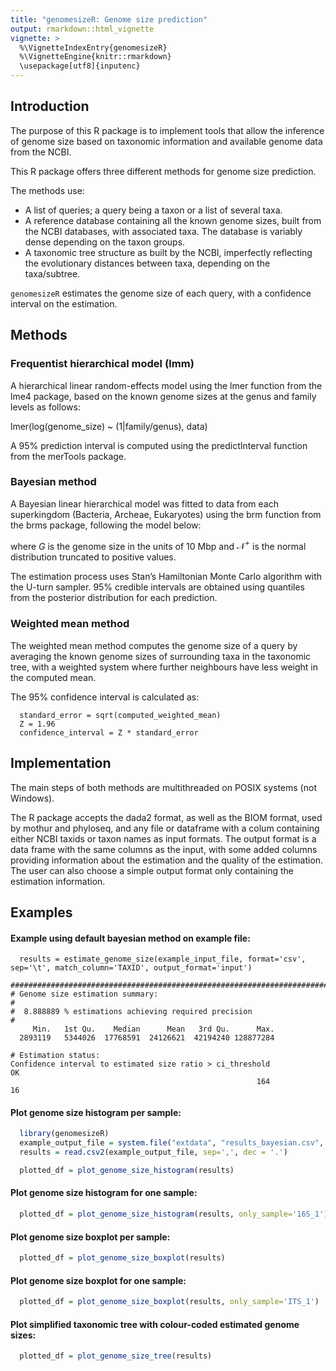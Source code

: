 ```yaml
---
title: "genomesizeR: Genome size prediction"
output: rmarkdown::html_vignette
vignette: >
  %\VignetteIndexEntry{genomesizeR}
  %\VignetteEngine{knitr::rmarkdown}
  \usepackage[utf8]{inputenc}
---
```


## Introduction

The purpose of this R package is to implement tools that allow the inference of genome size based on taxonomic information and available genome data from the NCBI.

This R package offers three different methods for genome size prediction.

The methods use: 

  - A list of queries; a query being a taxon or a list of several taxa. 
  - A reference database containing all the known genome sizes, built from the NCBI databases, with associated taxa. The database is variably dense depending on the taxon groups. 
  - A taxonomic tree structure as built by the NCBI, imperfectly reflecting the evolutionary distances between taxa, depending on the taxa/subtree. 

`genomesizeR` estimates the genome size of each query, with a confidence interval on the estimation. 

## Methods

### Frequentist hierarchical model (lmm)

A hierarchical linear random-effects model using the lmer function from the lme4 package, based on the known genome sizes at the genus and family levels as follows:

lmer(log(genome_size) ~ (1|family/genus), data)

A 95% prediction interval is computed using the predictInterval function from the merTools package. 


### Bayesian method

A Bayesian linear hierarchical model was fitted to data from each superkingdom (Bacteria, Archeae, Eukaryotes) using the brm function from the brms package, following the model below:

\begin{equation}
log(G) \sim \mathcal{N}(\mu, \sigma^2) \\
\mu = \mu_0 + \alpha_{genus} \\
\alpha_{genus} \sim \mathcal{N}(\alpha_{family}, \sigma_{genus}^2) \\
\alpha_{family} \sim \mathcal{N}(\alpha_{order}, \sigma_{family}^2) \\
\alpha_{order} \sim \mathcal{N}(\alpha_{class}, \sigma_{order}^2) \\
\alpha_{class} \sim \mathcal{N}(\alpha_{phylum}, \sigma_{class}^2) \\
\alpha_{phylum} \sim \mathcal{N}(0, \sigma_{phylum}^2) \\
\mu_0 \sim \mathcal{N}(0,5) \\
(\sigma,\sigma_{genus},\sigma_{family},\sigma_{order},\sigma_{class},\sigma_{phylum}) \sim \mathcal{N}^+(0,1) \\
\end{equation}

where $G$ is the genome size in the units of 10 Mbp and $\mathcal{N}^+$ is the normal distribution truncated to positive values.

The estimation process uses Stan's Hamiltonian Monte Carlo algorithm with the U-turn sampler. 95% credible intervals are obtained using quantiles from the posterior distribution for each prediction.


### Weighted mean method

The weighted mean method computes the genome size of a query by averaging the known genome sizes of surrounding taxa in the taxonomic tree, with a weighted system where further neighbours have less weight in the computed mean.

The 95% confidence interval is calculated as:

```
  standard_error = sqrt(computed_weighted_mean)
  Z = 1.96
  confidence_interval = Z * standard_error
```

## Implementation

The main steps of both methods are multithreaded on POSIX systems (not Windows). 

The R package accepts the dada2 format, as well as the BIOM format, used by mothur and phyloseq, and any file or dataframe with a colum containing either NCBI taxids or taxon names as input formats. The output format is a data frame with the same columns as the input, with some added columns providing information about the estimation and the quality of the estimation. The user can also choose a simple output format only containing the estimation information. 

## Examples

#### Example using default bayesian method on example file:

```
  results = estimate_genome_size(example_input_file, format='csv', sep='\t', match_column='TAXID', output_format='input')

#############################################################################
# Genome size estimation summary:
#
#  8.888889 % estimations achieving required precision
#
     Min.   1st Qu.    Median      Mean   3rd Qu.      Max. 
  2893119   5344026  17768591  24126621  42194240 128877284 

# Estimation status:
Confidence interval to estimated size ratio > ci_threshold                                                         OK 
                                                       164                                                         16
```

#### Plot genome size histogram per sample:

```r
  library(genomesizeR)
  example_output_file = system.file("extdata", "results_bayesian.csv", package = "genomesizeR")
  results = read.csv2(example_output_file, sep=',', dec = '.')
```

```r
  plotted_df = plot_genome_size_histogram(results)
```

#### Plot genome size histogram for one sample:

```r
  plotted_df = plot_genome_size_histogram(results, only_sample='16S_1')
```

#### Plot genome size boxplot per sample:

```r
  plotted_df = plot_genome_size_boxplot(results)
```

#### Plot genome size boxplot for one sample:

```r
  plotted_df = plot_genome_size_boxplot(results, only_sample='ITS_1')
```

#### Plot simplified taxonomic tree with colour-coded estimated genome sizes:

```r
  plotted_df = plot_genome_size_tree(results)
```
